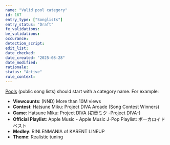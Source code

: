 ```yaml
---
name: "Valid pool category"
id: 167
entry_type: ["Songlists"]
entry_status: "Draft"
fe_validations:
be_validations:
occurance:
detection_script:
edit_list:
date_checked:
date_created: "2025-08-28"
date_modified:
rationale:
status: "Active"
rule_context:
---
```


[Pools](https://vocadb.net/SongList/Featured?categoryName=Pools) (public song lists) should start with a category name. For example:

- **Viewcounts**: (NND) More than 10M views
- **Contest**: Hatsune Miku: Project DIVA Arcade (Song Contest Winners)
- **Game**: Hatsune Miku: Project DIVA (初音ミク -Project DIVA-)
- **Official Playlist**: Apple Music - Apple Music J-Pop Playlist: ボーカロイド ベスト 
- **Medley**: RINLENMANIA of KARENT LINEUP
- **Theme**: Realistic tuning